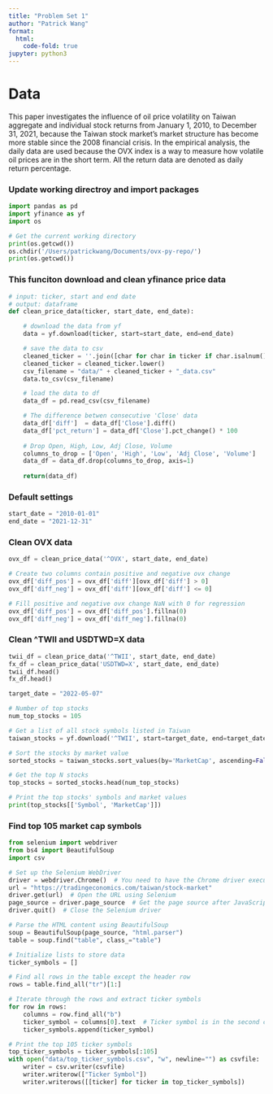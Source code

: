 ```yaml
---
title: "Problem Set 1"
author: "Patrick Wang" 
format:
  html:
    code-fold: true
jupyter: python3
---
```


# Data 

This paper investigates the influence of oil price volatility on Taiwan aggregate and individual stock returns from January 1, 2010, to December 31, 2021, because the Taiwan stock market’s market structure has become more stable since the 2008 financial crisis. In  the  empirical  analysis,  the  daily  data  are  used  because  the  OVX  index  is  a  way  to measure how volatile oil prices are in the short term. All the return data are denoted as daily return percentage.

### Update working directroy and import packages
```python
import pandas as pd
import yfinance as yf
import os

# Get the current working directory
print(os.getcwd())
os.chdir('/Users/patrickwang/Documents/ovx-py-repo/')
print(os.getcwd())
```

### This funciton download and clean yfinance price data

```python
# input: ticker, start and end date
# output: dataframe
def clean_price_data(ticker, start_date, end_date):

    # download the data from yf    
    data = yf.download(ticker, start=start_date, end=end_date)

    # save the data to csv
    cleaned_ticker = ''.join([char for char in ticker if char.isalnum()])
    cleaned_ticker = cleaned_ticker.lower()
    csv_filename = "data/" + cleaned_ticker + "_data.csv"
    data.to_csv(csv_filename)

    # load the data to df
    data_df = pd.read_csv(csv_filename)

    # The difference betwen consecutive 'Close' data
    data_df['diff']  = data_df['Close'].diff()
    data_df['pct_return'] = data_df['Close'].pct_change() * 100
 
    # Drop Open, High, Low, Adj Close, Volume
    columns_to_drop = ['Open', 'High', 'Low', 'Adj Close', 'Volume']
    data_df = data_df.drop(columns_to_drop, axis=1)
    
    return(data_df)
```

### Default settings
```python
start_date = "2010-01-01"
end_date = "2021-12-31"
```

### Clean OVX data

```python
ovx_df = clean_price_data('^OVX', start_date, end_date)

# Create two columns contain positive and negative ovx change
ovx_df['diff_pos'] = ovx_df['diff'][ovx_df['diff'] > 0]
ovx_df['diff_neg'] = ovx_df['diff'][ovx_df['diff'] <= 0]

# Fill positive and negative ovx change NaN with 0 for regression
ovx_df['diff_pos'] = ovx_df['diff_pos'].fillna(0)
ovx_df['diff_neg'] = ovx_df['diff_neg'].fillna(0)
```

### Clean ^TWII and USDTWD=X data

```python
twii_df = clean_price_data('^TWII', start_date, end_date)
fx_df = clean_price_data('USDTWD=X', start_date, end_date)
twii_df.head()
fx_df.head()
```


```python
target_date = "2022-05-07"

# Number of top stocks
num_top_stocks = 105

# Get a list of all stock symbols listed in Taiwan
taiwan_stocks = yf.download('^TWII', start=target_date, end=target_date)

# Sort the stocks by market value
sorted_stocks = taiwan_stocks.sort_values(by='MarketCap', ascending=False)

# Get the top N stocks
top_stocks = sorted_stocks.head(num_top_stocks)

# Print the top stocks' symbols and market values
print(top_stocks[['Symbol', 'MarketCap']])

```

### Find top 105 market cap symbols

```python
from selenium import webdriver
from bs4 import BeautifulSoup
import csv

# Set up the Selenium WebDriver
driver = webdriver.Chrome()  # You need to have the Chrome driver executable
url = "https://tradingeconomics.com/taiwan/stock-market"
driver.get(url)  # Open the URL using Selenium
page_source = driver.page_source  # Get the page source after JavaScript execution
driver.quit()  # Close the Selenium driver

# Parse the HTML content using BeautifulSoup
soup = BeautifulSoup(page_source, "html.parser")
table = soup.find("table", class_="table")

# Initialize lists to store data
ticker_symbols = []

# Find all rows in the table except the header row
rows = table.find_all("tr")[1:]

# Iterate through the rows and extract ticker symbols
for row in rows:
    columns = row.find_all("b")
    ticker_symbol = columns[0].text  # Ticker symbol is in the second column
    ticker_symbols.append(ticker_symbol)

# Print the top 105 ticker symbols
top_ticker_symbols = ticker_symbols[:105]
with open("data/top_ticker_symbols.csv", "w", newline="") as csvfile:
    writer = csv.writer(csvfile)
    writer.writerow(["Ticker Symbol"])
    writer.writerows([[ticker] for ticker in top_ticker_symbols])
```

